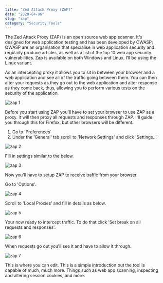 ```yaml
---
title: "Zed Attack Proxy (ZAP)"
date: "2020-04-06"
slug: "zap"
category: "Security Tools"
---
```


The Zed Attack Proxy (ZAP) is  an open source web app scanner. It's designed for web application testing and has been developed by OWASP; OWASP are an organisation that specialise in web application security and regularly produce articles, as well as a list of the top 10 web app security vulnerabilities. Zap is available on both Windows and Linux, I'll be using the Linux variant.

As an intercepting proxy it allows you to sit in between your browser and a web application and see all of the traffic going between them. You can then alter your requests as they go out to the web application and alter response as they come back, thus, allowing you to perform various tests on the security of the application. 

![zap 1](./zap1.png)

Before you start using ZAP you'll have to set your browser to use ZAP as a proxy. It will then proxy all requests and responses through ZAP. I'll guide you through this for Firefox, but other browsers will be different.

1. Go to 'Preferences'
2. Under the 'General' tab scroll to 'Network Settings' and click 'Settings...'

![zap 2](./zap2.png)

Fill in settings similar to the below.

![zap 3](./zap3.png)

Now you'll have to setup ZAP to receive traffic from your browser. 

Go to 'Options'.

![zap 4](./zap4.png)

Scroll to 'Local Proxies' and fill in details as below.

![zap 5](./zap5.png)

Your now ready to intercept traffic. To do that click 'Set break on all requests and responses'.

![zap 6](./zap6.png)

When requests go out you'll see it and have to allow it through.

![zap 7](./zap7.png)

This is where you can edit. This is a simple introduction but the tool is capable of much, much more. Things such as web app scanning, inspecting and altering session cookies, and more.